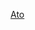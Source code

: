 {{Userbox
  |id=[[File:Atom symbol.svg|45px]]
  |id-c=#EEEEEE
  |info=这个用户对'''[[原子能]]'''感兴趣。
  |info-c=#FECF33
  |info-s=10
  |border-c=#000000
  |nocat={{{nocat|}}}
  |usercategory=对原子能感兴趣的维基人
}}<noinclude>[[Category:關注與興趣用戶框模板|Ato]]</noinclude>